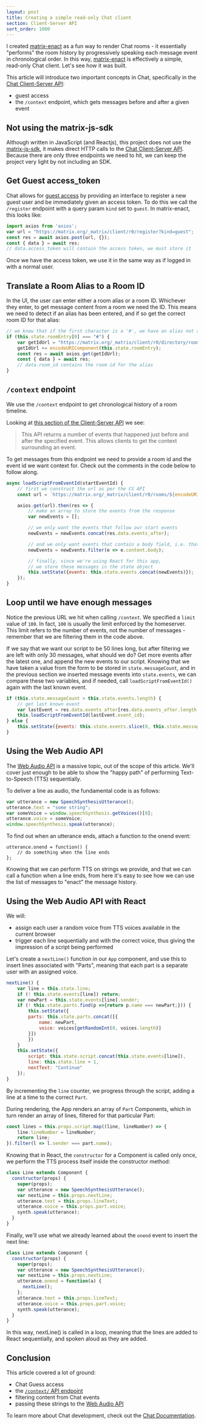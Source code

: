 ```yaml
---
layout: post
title: Creating a simple read-only Chat client
section: Client-Server API
sort_order: 1000
---
```


I created [matrix-enact] as a fun way to render Chat rooms - it essentially "performs" the room history by progressively speaking each message event in chronological order. In this way, [matrix-enact] is effectively a simple, read-only Chat client. Let's see how it was built.

This article will introduce two important concepts in Chat, specifically in the [Chat Client-Server API]:

* guest access
* the `/context` endpoint, which gets messages before and after a given event

## Not using the matrix-js-sdk

Although written in JavaScript (and Reactjs), this project does not use the [matrix-js-sdk], it makes direct HTTP calls to the [Chat Client-Server API]. Because there are only three endpoints we need to hit, we can keep the project very light by not including an SDK.

## Get Guest access_token

Chat allows for [guest access](https://matrix.org/docs/spec/client_server/latest.html#guest-access) by providing an interface to register a new guest user and be immediately given an access token. To do this we call the `/register` endpoint with a query param `kind` set to `guest`. In matrix-enact, this looks like:

```javascript
import axios from 'axios';
var url = "https://matrix.org/_matrix/client/r0/register?kind=guest";
const res = await axios.post(url, {});
const { data } = await res;
// data.access_token will contain the access token, we must store it
```

Once we have the access token, we use it in the same way as if logged in with a normal user.

## Translate a Room Alias to a Room ID

In the UI, the user can enter either a room alias or a room ID. Whichever they enter, to get message content from a room we need the ID. This means we need to detect if an alias has been entered, and if so get the correct room ID for that alias:

```javascript
// we know that if the first character is a '#', we have an alias not an id
if (this.state.roomEntry[0] === "#") {
    var getIdUrl = "https://matrix.org/_matrix/client/r0/directory/room/";
    getIdUrl += encodeURIComponent(this.state.roomEntry);
    const res = await axios.get(getIdUrl);
    const { data } = await res;
    // data.room_id contains the room id for the alias
}
```

## `/context` endpoint

We use the `/context` endpoint to get chronological history of a room timeline.

Looking at [this section of the Client-Server API][context] we see:

> This API returns a number of events that happened just before and after the specified event. This allows clients to get the context surrounding an event.

To get messages from this endpoint we need to provide a room id and the event id we want context for. Check out the comments in the code below to follow along.

```javascript
async loadScriptFromEventId(startEventId) {
    // first we construct the url as per the CS API
    const url = `https://matrix.org/_matrix/client/r0/rooms/${encodeURIComponent(roomId)}/context/${encodeURIComponent(startEventId)}?limit=100&access_token=${this.state.accessToken}`;

    axios.get(url).then(res => {
        // make an array to store the events from the response
        var newEvents = [];

        // we only want the events that follow our start events
        newEvents = newEvents.concat(res.data.events_after);

        // and we only want events that contain a body field, i.e. that are messages
        newEvents = newEvents.filter(e => e.content.body);

        // finally, since we're using React for this app,
        // we store these messages in the state object
        this.setState({events: this.state.events.concat(newEvents)});
    });
}
```

## Loop until we have enough messages

Notice the previous URL we hit when calling `/context`. We specified a `limit` value of `100`. In fact, `100` is usually the limit enforced by the homeserver. This limit refers to the number of events, not the number of messages - remember that we are filtering them in the code above.

If we say that we want our script to be 50 lines long, but after filtering we are left with only 30 messages, what should we do? Get more events after the latest one, and append the new events to our script. Knowing that we have taken a value from the form to be stored in `state.messageCount`, and in the previous section we inserted message events into `state.events`, we can compare these two variables, and if needed, call `loadScriptFromEventId()` again with the last known event.

```javascript
if (this.state.messageCount > this.state.events.length) {
    // get last known event
    var lastEvent = res.data.events_after[res.data.events_after.length - 1];
    this.loadScriptFromEventId(lastEvent.event_id);
} else {
    this.setState({events: this.state.events.slice(0, this.state.messageCount), statusMessage: "Done"});
}
```

## Using the Web Audio API

The [Web Audio API] is a massive topic, out of the scope of this article. We'll cover just enough to be able to show the "happy path" of performing Text-to-Speech (TTS) sequentially.

To deliver a line as audio, the fundamental code is as follows:

```javascript
var utterance = new SpeechSynthesisUtterance();
utterance.text = "some string";
var someVoice = window.speechSynthesis.getVoices()[0];
utterance.voice = someVoice;
window.speechSynthesis.speak(utterance);
```

To find out when an utterance ends, attach a function to the onend event:

```
utterance.onend = function() {
    // do something when the line ends
};
```

Knowing that we can perform TTS on strings we provide, and that we can call a function when a line ends, from here it's easy to see how we can use the list of messages to "enact" the message history.

## Using the Web Audio API with React

We will:

* assign each user a random voice from TTS voices available in the current browser
* trigger each line sequentially and with the correct voice, thus giving the impression of a script being performed

Let's create a `nextLine()` function in our `App` component, and use this to insert lines associated with "Parts", meaning that each part is a separate user with an assigned voice.

```javascript
nextLine() {
    var line = this.state.line;
    if (! this.state.events[line]) return;
    var newPart = this.state.events[line].sender;
    if (! this.state.parts.find(p =>{return p.name === newPart;})) {
        this.setState({
        parts: this.state.parts.concat([{
            name: newPart,
            voice: voices[getRandomInt(0, voices.length)]
        }])
        })
    }
    this.setState({
        script: this.state.script.concat(this.state.events[line]),
        line: this.state.line + 1,
        nextText: "Continue"
    });
}
```

By incrementing the `line` counter, we progress through the script, adding a line at a time to the correct `Part`.

During rendering, the App renders an array of `Part` Components, which in turn render an array of lines, filtered for that particular Part:

```javascript
const lines = this.props.script.map((line, lineNumber) => {
    line.lineNumber = lineNumber;
    return line; 
}).filter(l => l.sender === part.name);
```

Knowing that in React, the `constructor` for a Component is called only once, we perform the TTS process itself inside the constructor method:

```javascript
class Line extends Component {
  constructor(props) {
    super(props);
    var utterance = new SpeechSynthesisUtterance();
    var nextLine = this.props.nextLine;
    utterance.text = this.props.lineText;
    utterance.voice = this.props.part.voice;
    synth.speak(utterance);
  }
}
```

Finally, we'll use what we already learned about the `onend` event to insert the next line:

```javascript
class Line extends Component {
  constructor(props) {
    super(props);
    var utterance = new SpeechSynthesisUtterance();
    var nextLine = this.props.nextLine;
    utterance.onend = function(a) {
      nextLine();
    };
    utterance.text = this.props.lineText;
    utterance.voice = this.props.part.voice;
    synth.speak(utterance);
  }
}
```

In this way, nextLine() is called in a loop, meaning that the lines are added to React sequentially, and spoken aloud as they are added.

## Conclusion

This article covered a lot of ground:

* Chat Guess access
* the [`/context/` API endpoint][context]
* filtering content from Chat events
* passing these strings to the [Web Audio API]

To learn more about Chat development, check out the [Chat Documentation](https://matrix.org/docs/).

[Chat Client-Server API]: https://matrix.org/docs/spec/client_server/latest.html
[matrix-enact]: https://github.com/benparsons/matrix-enact
[context]: https://matrix.org/docs/spec/client_server/latest#get-matrix-client-r0-rooms-roomid-context-eventid
[Web Audio API]: https://developer.mozilla.org/en-US/docs/Web/API/Web_Audio_API
[matrix-js-sdk]: https://github.com/matrix-org/matrix-js-sdk
